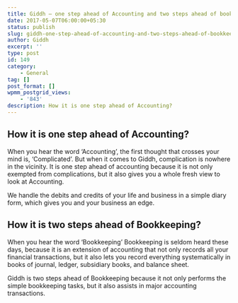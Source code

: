 ```yaml
---
title: Giddh — one step ahead of Accounting and two steps ahead of bookkeeping
date: 2017-05-07T06:00:00+05:30
status: publish
slug: giddh-one-step-ahead-of-accounting-and-two-steps-ahead-of-bookkeeping
author: Giddh
excerpt: ''
type: post
id: 149
category:
    - General
tag: []
post_format: []
wpmm_postgrid_views:
    - '843'
description: How it is one step ahead of Accounting?
---
```

**How it is one step ahead of Accounting?**
-------------------------------------------

When you hear the word ‘Accounting’, the first thought that crosses your mind is, ‘Complicated’. But when it comes to Giddh, complication is nowhere in the vicinity. It is one step ahead of accounting because it is not only exempted from complications, but it also gives you a whole fresh view to look at Accounting.

We handle the debits and credits of your life and business in a simple diary form, which gives you and your business an edge.

**How it is two steps ahead of Bookkeeping?**
---------------------------------------------

When you hear the word ‘Bookkeeping’ Bookkeeping is seldom heard these days, because it is an extension of accounting that not only records all your financial transactions, but it also lets you record everything systematically in books of journal, ledger, subsidiary books, and balance sheet.

Giddh is two steps ahead of Bookkeeping because it not only performs the simple bookkeeping tasks, but it also assists in major accounting transactions.
